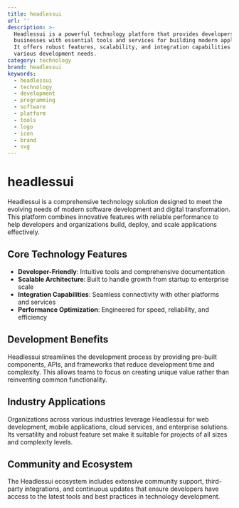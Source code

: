 ```yaml
---
title: headlessui
url: ''
description: >-
  Headlessui is a powerful technology platform that provides developers and
  businesses with essential tools and services for building modern applications.
  It offers robust features, scalability, and integration capabilities for
  various development needs.
category: technology
brand: headlessui
keywords:
  - headlessui
  - technology
  - development
  - programming
  - software
  - platform
  - tools
  - logo
  - icon
  - brand
  - svg
---
```


# headlessui

Headlessui is a comprehensive technology solution designed to meet the evolving needs of modern software development and digital transformation. This platform combines innovative features with reliable performance to help developers and organizations build, deploy, and scale applications effectively.

## Core Technology Features

- **Developer-Friendly**: Intuitive tools and comprehensive documentation
- **Scalable Architecture**: Built to handle growth from startup to enterprise scale
- **Integration Capabilities**: Seamless connectivity with other platforms and services
- **Performance Optimization**: Engineered for speed, reliability, and efficiency

## Development Benefits

Headlessui streamlines the development process by providing pre-built components, APIs, and frameworks that reduce development time and complexity. This allows teams to focus on creating unique value rather than reinventing common functionality.

## Industry Applications

Organizations across various industries leverage Headlessui for web development, mobile applications, cloud services, and enterprise solutions. Its versatility and robust feature set make it suitable for projects of all sizes and complexity levels.

## Community and Ecosystem

The Headlessui ecosystem includes extensive community support, third-party integrations, and continuous updates that ensure developers have access to the latest tools and best practices in technology development.
